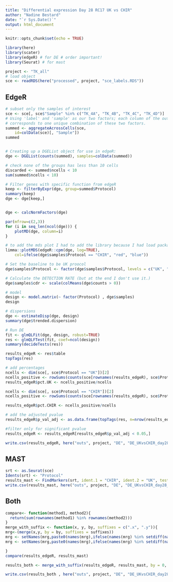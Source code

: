```yaml
---
title: "Differential expression Day 28 RC17 UK vs CHIR"
author: "Nadine Bestard"
date: "`r Sys.Date()`"
output: html_document
---
```


```r
knitr::opts_chunk$set(echo = TRUE)
```

```r

library(here)
library(scater)
library(edgeR) # for DE # order important!
library(Seurat) # for mast
```

```r
project <- "TK_all"
# load object
sce <- readRDS(here("processed", project, "sce_labels.RDS"))
```


## EdgeR
```r
# subset only the samples of interest
sce <- sce[, sce$"Sample" %in% c("TK_4A", "TK_4B", "TK_4C", "TK_4D")]
# Using 'label' and 'sample' as our two factors; each column of the output
# corresponds to one unique combination of these two factors.
summed <- aggregateAcrossCells(sce, 
    id=colData(sce)[, "Sample"])
summed


# Creating up a DGEList object for use in edgeR:
dge <- DGEList(counts(summed), samples=colData(summed))

# check none of the groups has less than 10 cells
discarded <- summed$ncells < 10
sum(summed$ncells < 10)

# Filter genes with specific function from edgeR
keep <- filterByExpr(dge, group=summed$Protocol)
summary(keep)
dge <- dge[keep,]


dge <- calcNormFactors(dge)

par(mfrow=c(2,3))
for (i in seq_len(ncol(dge))) {
    plotMD(dge, column=i)
}

# to add the mds plot I had to add the library because I had load packages in different order. 
limma::plotMDS(edgeR::cpm(dge, log=TRUE), 
    col=ifelse(dge$samples$Protocol == "CHIR", "red", "blue"))

# Set the baseline to be UK proocol 
dge$samples$Protocol <- factor(dge$samples$Protocol, levels = c("UK", "CHIR"))

# Calculate the DETECTION RATE (but at the end I don't use it.)
dge$samples$cdr <- scale(colMeans(dge$counts > 0))

# model
design <- model.matrix(~ factor(Protocol) , dge$samples)
design

# dispersions
dge <- estimateDisp(dge, design)
summary(dge$trended.dispersion)

# Run DE
fit <- glmQLFit(dge, design, robust=TRUE)
res <- glmQLFTest(fit, coef=ncol(design))
summary(decideTests(res))

results_edgeR <- res$table
topTags(res)

# add percentages
ncells <- dim(sce[, sce$Protocol == "UK"])[2]
ncells_positive <- rowSums(counts(sce[rownames(results_edgeR), sce$Protocol == "UK"])>0)
results_edgeR$pct.UK <- ncells_positive/ncells

ncells <- dim(sce[, sce$Protocol == "CHIR"])[2]
ncells_positive <- rowSums(counts(sce[rownames(results_edgeR), sce$Protocol == "CHIR"])>0)

results_edgeR$pct.CHIR <- ncells_positive/ncells

# add the adjusted pvalue
results_edgeR$p_val_adj <- as.data.frame(topTags(res, n=nrow(results_edgeR), sort.by = "none"))$FDR

#filter only for significant pvalue
results_edgeR <- results_edgeR[results_edgeR$p_val_adj < 0.05,]

write.csv(results_edgeR, here("outs", project, "DE", "DE_UKvsCHIR_day28_edgeR.csv"))
```


## MAST

```r
srt <- as.Seurat(sce)
Idents(srt) <- "Protocol"
results_mast <- FindMarkers(srt, ident.1 = "CHIR", ident.2 = "UK", test.use = "MAST")
write.csv(results_mast, here("outs", project, "DE", "DE_UKvsCHIR_day28_MAST.csv"))
```

## Both
```r
compare<- function(method1, method2){
  return(sum(rownames(method1) %in% rownames(method2)))
}
merge_with_suffix <- function(x, y, by, suffixes = c(".x", ".y")){
mrg<-(merge(x,y, by = by, suffixes = suffixes))
mrg <- setNames(mrg,paste0(names(mrg),ifelse(names(mrg) %in% setdiff(names(x),names(y)),suffixes[1],"")))
mrg <- setNames(mrg,paste0(names(mrg),ifelse(names(mrg) %in% setdiff(names(y),names(x)),suffixes[2],"")))

}
compare(results_edgeR, results_mast)

results_both <- merge_with_suffix(results_edgeR, results_mast, by = 0, suffixes = c("_edgeR", "_mast"))

write.csv(results_both , here("outs", project, "DE", "DE_UKvsCHIR_day28_mast&edgeR.csv"))
```


